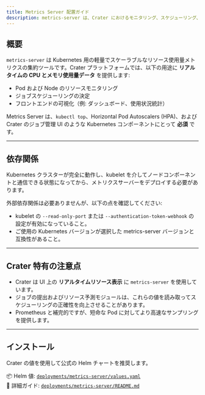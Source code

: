 ```yaml
---
title: Metrics Server 配置ガイド
description: metrics-server は、Crater におけるモニタリング、スケジューリング、フロントエンドの可視化のためにリアルタイムの CPU とメモリ使用量データを提供します。
---
```


## 概要

`metrics-server` は Kubernetes 用の軽量でスケーラブルなリソース使用量メトリクスの集約ツールです。Crater プラットフォームでは、以下の用途に **リアルタイムの CPU とメモリ使用量データ** を提供します:

- Pod および Node のリソースモニタリング
- ジョブスケジューリングの決定
- フロントエンドの可視化（例: ダッシュボード、使用状況統計）

Metrics Server は、`kubectl top`、Horizontal Pod Autoscalers (HPA)、および Crater のジョブ管理 UI のような Kubernetes コンポーネントにとって **必須** です。

---

## 依存関係

Kubernetes クラスターが完全に動作し、kubelet を介してノードコンポーネントと通信できる状態になってから、メトリクスサーバーをデプロイする必要があります。

外部依存関係は必要ありませんが、以下の点を確認してください:

- kubelet の `--read-only-port` または `--authentication-token-webhook` の設定が有効になっていること。
- ご使用の Kubernetes バージョンが選択した metrics-server バージョンと互換性があること。

---

## Crater 特有の注意点

- Crater は UI 上の **リアルタイムリソース表示** に `metrics-server` を使用しています。
- ジョブの提出およびリソース予測モジュールは、これらの値を読み取ってスケジューリングの正確性を向上させることがあります。
- Prometheus と補完的ですが、短命な Pod に対してより高速なサンプリングを提供します。

---

## インストール

Crater の値を使用して公式の Helm チャートを推奨します。

📦 Helm 値: [`deployments/metrics-server/values.yaml`](../deployments/metrics-server/values.yaml)  
📖 詳細ガイド: [`deployments/metrics-server/README.md`](../deployments/metrics-server/README.md)